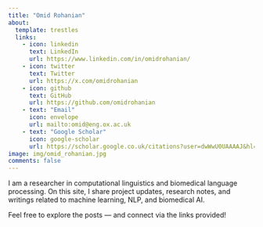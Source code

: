 ```yaml
---
title: "Omid Rohanian"
about:
  template: trestles
  links:
    - icon: linkedin
      text: LinkedIn
      url: https://www.linkedin.com/in/omidrohanian/
    - icon: twitter
      text: Twitter
      url: https://x.com/omidrohanian
    - icon: github
      text: GitHub
      url: https://github.com/omidrohanian
    - text: "Email"
      icon: envelope
      url: mailto:omid@eng.ox.ac.uk
    - text: "Google Scholar"
      icon: google-scholar
      url: https://scholar.google.co.uk/citations?user=dwWwU0UAAAAJ&hl=en
image: img/omid_rohanian.jpg
comments: false
---
```


I am a researcher in computational linguistics and biomedical language processing. On this site, I share project updates, research notes, and writings related to machine learning, NLP, and biomedical AI.

Feel free to explore the posts — and connect via the links provided!
